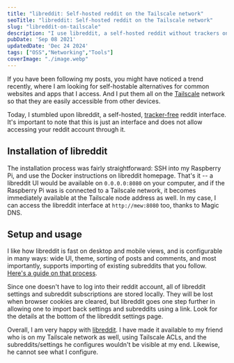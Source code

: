 ```yaml
---
title: "libreddit: Self-hosted reddit on the Tailscale network"
seoTitle: "libreddit: Self-hosted reddit on the Tailscale network"
slug: "libreddit-on-tailscale"
description: "I use libreddit, a self-hosted reddit without trackers on my Raspberry Pi. It's configurable, comes with a beautiful UI and handles subscriptions very well."
pubDate: 'Sep 08 2021'
updatedDate: 'Dec 24 2024'
tags: ["OSS","Networking","Tools"]
coverImage: "./image.webp"
---
```




If you have been following my posts, you might have noticed a trend recently, where I am looking for self-hostable alternatives for common websites and apps that I access. And I put them all on the [Tailscale](https://www.arun.blog/tags/tailscale/) network so that they are easily accessible from other devices.

Today, I stumbled upon libreddit, a self-hosted, [tracker-free](https://github.com/spikecodes/libreddit#reddit) reddit interface. It's important to note that this is just an interface and does not allow accessing your reddit account through it.

## Installation of libreddit

The installation process was fairly straightforward: SSH into my Raspberry Pi, and use the Docker instructions on libreddit homepage. That's it -- a libreddit UI would be available on `0.0.0.0:8080` on your computer, and if the Raspberry Pi was is connected to a Tailscale network, it becomes immediately available at the Tailscale node address as well. In my case, I can access the libreddit interface at `http://mew:8080` too, thanks to Magic DNS.

## Setup and usage

I like how libreddit is fast on desktop and mobile views, and is configurable in many ways: wide UI, theme, sorting of posts and comments, and most importantly, supports importing of existing subreddits that you follow. [Here's a guide on that process](https://github.com/spikecodes/libreddit/issues/229#issuecomment-851065996).

<R2Image imageKey="assets/libreddit-on-tailscale-10d1638e-cd98-8071-b229-f224b106b690.png" alt="A screenshot from GitHub that shows instructions from the author of libreddit project to import subreddit subscriptions from reddit" />

Since one doesn't have to log into their reddit account, all of libreddit settings and subreddit subscriptions are stored locally. They will be lost when browser cookies are cleared, but libreddit goes one step further in allowing one to import back settings and subreddits using a link. Look for the details at the bottom of the libreddit settings page.

Overall, I am very happy with [libreddit](https://github.com/spikecodes/libreddit/). I have made it available to my friend who is on my Tailscale network as well, using Tailscale ACLs, and the subreddits/settings he configures wouldn't be visible at my end. Likewise, he cannot see what I configure.
